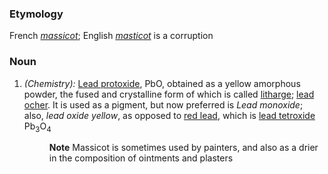 ===Etymology===
French ''[[massicot]]''; English ''[[masticot]]'' is a corruption
===Noun===
#''(Chemistry):'' [[Lead protoxide]], PbO, obtained as a yellow amorphous powder, the fused and crystalline form of which is called [[litharge]]; [[lead ocher]]. It is used as a pigment, but now preferred is ''Lead monoxide''; also, ''lead oxide yellow'', as opposed to [[red lead]], which is [[lead tetroxide]] Pb<sub>3</sub>O<sub>4</sub>
#:'''Note''' Massicot is sometimes used by painters, and also as a drier in the composition of ointments and plasters